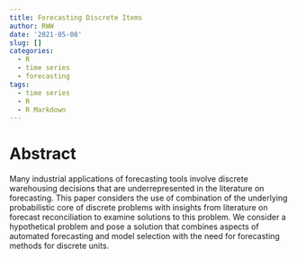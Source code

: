 ---
title: Forecasting Discrete Items
author: RWW
date: '2021-05-08'
slug: []
categories:
  - R
  - time series
  - forecasting
tags:
  - time series
  - R
  - R Markdown
---

# Abstract

Many industrial applications of forecasting tools involve discrete warehousing decisions that are underrepresented in the literature on forecasting.  This paper considers the use of combination of the underlying probabilistic core of discrete problems with insights from literature on forecast reconciliation to examine solutions to this problem.  We consider a hypothetical problem and pose a solution that combines aspects of automated forecasting and model selection with the need for forecasting methods for discrete units.